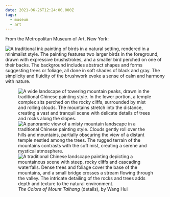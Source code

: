 ```yaml
---
date: 2021-06-26T12:24:00.000Z
tags:
  - museum
  - art
---
```

From the Metropolitan Museum of Art, New York:

![A traditional ink painting of birds in a natural setting, rendered in a minimalist style. The painting features two larger birds in the foreground, drawn with expressive brushstrokes, and a smaller bird perched on one of their backs. The background includes abstract shapes and forms suggesting trees or foliage, all done in soft shades of black and gray. The simplicity and fluidity of the brushwork evoke a sense of calm and harmony with nature.](/assets/art/20210626-birds-in-lotus-pond.jpg "<i>Birds in a lotus pond</i>, by Bada Shanren")

<figure>
  <div className="flex flex-col gap-6">
    <img src="/assets/art/20210626-mount-taihang-1.jpg" alt="A wide landscape of towering mountain peaks, drawn in the traditional Chinese painting style. In the lower portion, a temple complex sits perched on the rocky cliffs, surrounded by mist and rolling clouds. The mountains stretch into the distance, creating a vast and tranquil scene with delicate details of trees and rocks along the slopes." />
    <img src="/assets/art/20210626-mount-taihang-2.jpg" alt="A panoramic view of a misty mountain landscape in a traditional Chinese painting style. Clouds gently roll over the hills and mountains, partially obscuring the view of a distant temple nestled among the trees. The rugged terrain of the mountains contrasts with the soft mist, creating a serene and mystical atmosphere." />
    <img src="/assets/art/20210626-mount-taihang-3.jpg" alt="A traditional Chinese landscape painting depicting a mountainous scene with steep, rocky cliffs and cascading waterfalls. Dense trees and foliage cover the base of the mountains, and a small bridge crosses a stream flowing through the valley. The intricate detailing of the rocks and trees adds depth and texture to the natural environment." />
  </div>
  <figcaption><i>The Colors of Mount Taihang</i> (details), by Wang Hui</figcaption>
</figure>